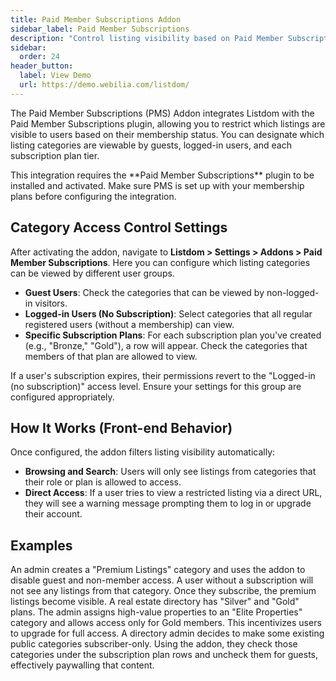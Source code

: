 ```yaml
---
title: Paid Member Subscriptions Addon
sidebar_label: Paid Member Subscriptions
description: "Control listing visibility based on Paid Member Subscriptions membership levels."
sidebar:
  order: 24
header_button:
  label: View Demo
  url: https://demo.webilia.com/listdom/
---
```


The Paid Member Subscriptions (PMS) Addon <Badge text="Pro"/> integrates Listdom with the Paid Member Subscriptions plugin, allowing you to restrict which listings are visible to users based on their membership status. You can designate which listing categories are viewable by guests, logged-in users, and each subscription plan tier.

<Aside type="note">
This integration requires the **Paid Member Subscriptions** plugin to be installed and activated. Make sure PMS is set up with your membership plans before configuring the integration.
</Aside>

## Category Access Control Settings
After activating the addon, navigate to **Listdom > Settings > Addons > Paid Member Subscriptions**. Here you can configure which listing categories can be viewed by different user groups.

- **Guest Users**: Check the categories that can be viewed by non-logged-in visitors.
- **Logged-in Users (No Subscription)**: Select categories that all regular registered users (without a membership) can view.
- **Specific Subscription Plans**: For each subscription plan you've created (e.g., "Bronze," "Gold"), a row will appear. Check the categories that members of that plan are allowed to view.

<Aside type="caution">
If a user's subscription expires, their permissions revert to the "Logged-in (no subscription)" access level. Ensure your settings for this group are configured appropriately.
</Aside>

## How It Works (Front-end Behavior)
Once configured, the addon filters listing visibility automatically:
- **Browsing and Search**: Users will only see listings from categories that their role or plan is allowed to access.
- **Direct Access**: If a user tries to view a restricted listing via a direct URL, they will see a warning message prompting them to log in or upgrade their account.

## Examples
<CardGrid>
  <Card title="Public vs. Members-only Listings">
    An admin creates a "Premium Listings" category and uses the addon to disable guest and non-member access. A user without a subscription will not see any listings from that category. Once they subscribe, the premium listings become visible.
  </Card>
  <Card title="Tiered Access with Multiple Plans">
    A real estate directory has "Silver" and "Gold" plans. The admin assigns high-value properties to an "Elite Properties" category and allows access only for Gold members. This incentivizes users to upgrade for full access.
  </Card>
  <Card title="Gradual Restriction Rollout">
    A directory admin decides to make some existing public categories subscriber-only. Using the addon, they check those categories under the subscription plan rows and uncheck them for guests, effectively paywalling that content.
  </Card>
</CardGrid>

<LinkCard href="https://wordpress.org/plugins/paid-member-subscriptions/" title="Paid Member Subscriptions Plugin" description="Learn more about the Paid Member Subscriptions plugin on WordPress.org." />